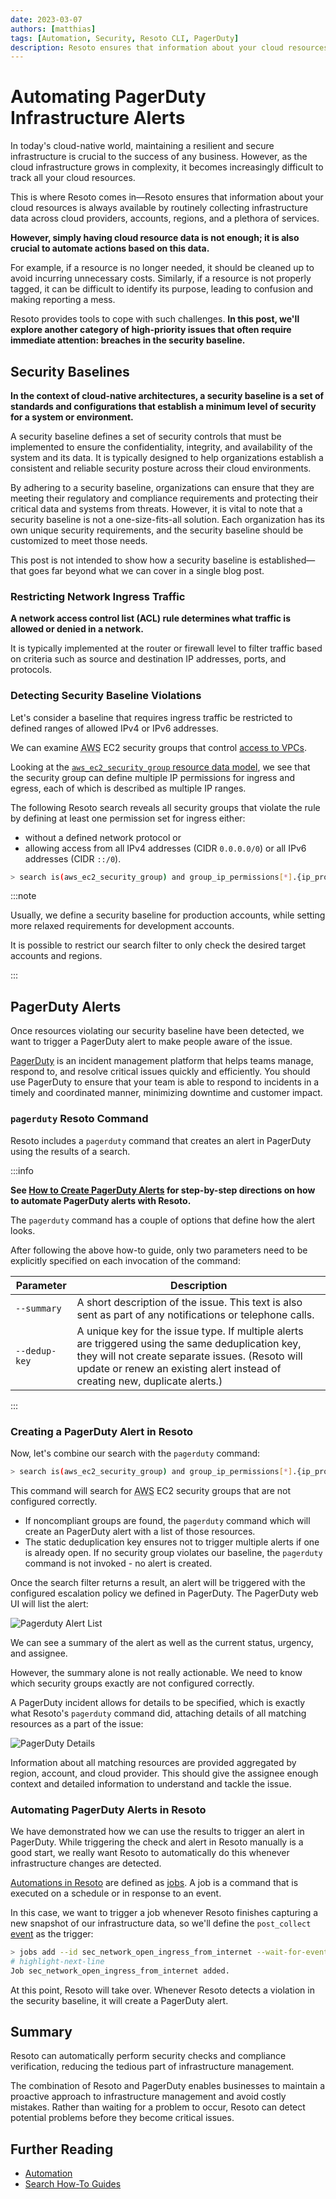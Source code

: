 ```yaml
---
date: 2023-03-07
authors: [matthias]
tags: [Automation, Security, Resoto CLI, PagerDuty]
description: Resoto ensures that information about your cloud resources is always available by routinely collecting infrastructure data across cloud providers, accounts, regions, and a plethora of services. However, simply having cloud resource data is not enough; it is also crucial to automate actions based on this data.
---
```


# Automating PagerDuty Infrastructure Alerts

In today's cloud-native world, maintaining a resilient and secure infrastructure is crucial to the success of any business. However, as the cloud infrastructure grows in complexity, it becomes increasingly difficult to track all your cloud resources.

This is where Resoto comes in—Resoto ensures that information about your cloud resources is always available by routinely collecting infrastructure data across cloud providers, accounts, regions, and a plethora of services.

**However, simply having cloud resource data is not enough; it is also crucial to automate actions based on this data.**

For example, if a resource is no longer needed, it should be cleaned up to avoid incurring unnecessary costs. Similarly, if a resource is not properly tagged, it can be difficult to identify its purpose, leading to confusion and making reporting a mess.

Resoto provides tools to cope with such challenges. **In this post, we'll explore another category of high-priority issues that often require immediate attention: breaches in the security baseline.**

<!--truncate-->

## Security Baselines

**In the context of cloud-native architectures, a security baseline is a set of standards and configurations that establish a minimum level of security for a system or environment.**

A security baseline defines a set of security controls that must be implemented to ensure the confidentiality, integrity, and availability of the system and its data. It is typically designed to help organizations establish a consistent and reliable security posture across their cloud environments.

By adhering to a security baseline, organizations can ensure that they are meeting their regulatory and compliance requirements and protecting their critical data and systems from threats. However, it is vital to note that a security baseline is not a one-size-fits-all solution. Each organization has its own unique security requirements, and the security baseline should be customized to meet those needs.

This post is not intended to show how a security baseline is established—that goes far beyond what we can cover in a single blog post.

### Restricting Network Ingress Traffic

**A network access control list (ACL) rule determines what traffic is allowed or denied in a network.**

It is typically implemented at the router or firewall level to filter traffic based on criteria such as source and destination IP addresses, ports, and protocols.

### Detecting Security Baseline Violations

Let's consider a baseline that requires ingress traffic be restricted to defined ranges of allowed IPv4 or IPv6 addresses.

We can examine <abbr title="Amazon Web Services">AWS</abbr> EC2 security groups that control [access to VPCs](https://docs.aws.amazon.com/vpc/latest/userguide/vpc-network-acls.html).

Looking at the [`aws_ec2_security_group` resource data model](/docs/reference/unified-data-model/aws#aws_ec2_security_group), we see that the security group can define multiple IP permissions for ingress and egress, each of which is described as multiple IP ranges.

The following Resoto search reveals all security groups that violate the rule by defining at least one permission set for ingress either:

- without a defined network protocol or
- allowing access from all IPv4 addresses (CIDR `0.0.0.0/0`) or all IPv6 addresses (CIDR `::/0`).

```bash
> search is(aws_ec2_security_group) and group_ip_permissions[*].{ip_protocol="-1" and (ip_ranges[*].cidr_ip="0.0.0.0/0" or ipv6_ranges[*].cidr_ipv6="::/0")}
```

:::note

Usually, we define a security baseline for production accounts, while setting more relaxed requirements for development accounts.

It is possible to restrict our search filter to only check the desired target accounts and regions.

:::

## PagerDuty Alerts

Once resources violating our security baseline have been detected, we want to trigger a PagerDuty alert to make people aware of the issue.

[PagerDuty](https://pagerduty.com) is an incident management platform that helps teams manage, respond to, and resolve critical issues quickly and efficiently. You should use PagerDuty to ensure that your team is able to respond to incidents in a timely and coordinated manner, minimizing downtime and customer impact.

### `pagerduty` Resoto Command

Resoto includes a `pagerduty` command that creates an alert in PagerDuty using the results of a search.

:::info

**See [How to Create PagerDuty Alerts](/docs/how-to-guides/alerting/create-pagerduty-alerts) for step-by-step directions on how to automate PagerDuty alerts with Resoto.**

The `pagerduty` command has a couple of options that define how the alert looks.

After following the above how-to guide, only two parameters need to be explicitly specified on each invocation of the command:

| Parameter | Description |
| --- | --- |
| `--summary` | A short description of the issue. This text is also sent as part of any notifications or telephone calls. |
| `--dedup-key` | A unique key for the issue type. If multiple alerts are triggered using the same deduplication key, they will not create separate issues. (Resoto will update or renew an existing alert instead of creating new, duplicate alerts.) |

:::

### Creating a PagerDuty Alert in Resoto

Now, let's combine our search with the `pagerduty` command:

```bash
> search is(aws_ec2_security_group) and group_ip_permissions[*].{ip_protocol="-1" and (ip_ranges[*].cidr_ip="0.0.0.0/0" or ipv6_ranges[*].cidr_ipv6="::/0")} | pagerduty --summary "Security groups allow ingress from 0.0.0.0/0 or ::/0 to any port." --dedup-key allow_ingress_from_internet_to_any_port
```

This command will search for <abbr title="Amazon Web Services">AWS</abbr> EC2 security groups that are not configured correctly.

- If noncompliant groups are found, the `pagerduty` command which will create an PagerDuty alert with a list of those resources.
- The static deduplication key ensures not to trigger multiple alerts if one is already open. If no security group violates our baseline, the `pagerduty` command is not invoked - no alert is created.

Once the search filter returns a result, an alert will be triggered with the configured escalation policy we defined in PagerDuty. The PagerDuty web UI will list the alert:

![Pagerduty Alert List](./img/pagerduty-alert-list.png)

We can see a summary of the alert as well as the current status, urgency, and assignee.

However, the summary alone is not really actionable. We need to know which security groups exactly are not configured correctly.

A PagerDuty incident allows for details to be specified, which is exactly what Resoto's `pagerduty` command did, attaching details of all matching resources as a part of the issue:

![PagerDuty Details](./img/pagerduty-details.png)

Information about all matching resources are provided aggregated by region, account, and cloud provider. This should give the assignee enough context and detailed information to understand and tackle the issue.

### Automating PagerDuty Alerts in Resoto

We have demonstrated how we can use the results to trigger an alert in PagerDuty. While triggering the check and alert in Resoto manually is a good start, we really want Resoto to automatically do this whenever infrastructure changes are detected.

[Automations in Resoto](/docs/concepts/automation) are defined as [jobs](/docs/concepts/automation#jobs). A job is a command that is executed on a schedule or in response to an event.

In this case, we want to trigger a job whenever Resoto finishes capturing a new snapshot of our infrastructure data, so we'll define the `post_collect` [event](/docs/reference/events) as the trigger:

```bash
> jobs add --id sec_network_open_ingress_from_internet --wait-for-event post_collect 'search is(aws_ec2_security_group) and group_ip_permissions[*].{ip_protocol="-1" and (ip_ranges[*].cidr_ip="0.0.0.0/0" or ipv6_ranges[*].cidr_ipv6="::/0") } | pagerduty --summary "Security groups allow ingress from 0.0.0.0/0 or ::/0 to any port." --dedup-key allow_ingress_from_internet_to_any_port'
# highlight-next-line
​Job sec_network_open_ingress_from_internet added.
```

At this point, Resoto will take over. Whenever Resoto detects a violation in the security baseline, it will create a PagerDuty alert.

## Summary

Resoto can automatically perform security checks and compliance verification, reducing the tedious part of infrastructure management.

The combination of Resoto and PagerDuty enables businesses to maintain a proactive approach to infrastructure management and avoid costly mistakes. Rather than waiting for a problem to occur, Resoto can detect potential problems before they become critical issues.

## Further Reading

- [Automation](/docs/concepts/automation)
- [Search How-To Guides](/docs/how-to-guides/search)
